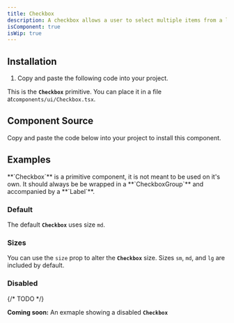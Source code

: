 ```yaml
---
title: Checkbox
description: A checkbox allows a user to select multiple items from a list of individual items, or to mark one individual item as selected.
isComponent: true
isWip: true
---
```


## Installation

1. Copy and paste the following code into your project.

This is the **`Checkbox`** primitive. You can place it in a file at`components/ui/Checkbox.tsx`.

## Component Source

Copy and paste the code below into your project to install this component.

<ComponentSource src="../../packages/ui/src/Checkbox.tsx" />

## Examples

<Callout type="important">
  **`Checkbox`** is a primitive component, it is not meant to be used on it's
  own. It should always be be wrapped in a **`CheckboxGroup`** and accompanied
  by a **`Label`**.
</Callout>

### Default

The default **`Checkbox`** uses size `md`.

<ComponentExample name="Checkbox" story="default" />

### Sizes

You can use the `size` prop to alter the **`Checkbox`** size. Sizes `sm`, `md`, and `lg` are included by default.

<ComponentExample name="Checkbox" story="sizes" />

### Disabled

{/* TODO */}

**Coming soon:** An exmaple showing a disabled **`Checkbox`**
